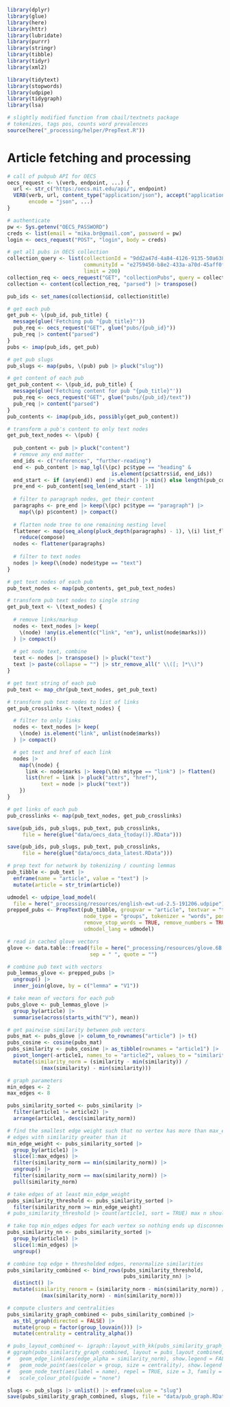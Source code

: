 ```r
library(dplyr)
library(glue)
library(here)
library(httr)
library(lubridate)
library(purrr)
library(stringr)
library(tibble)
library(tidyr)
library(xml2)

library(tidytext)
library(stopwords)
library(udpipe)
library(tidygraph)
library(lsa)

# slightly modified function from cbail/textnets package
# tokenizes, tags pos, counts word prevalences
source(here("_processing/helper/PrepText.R"))
```

# Article fetching and processing

```r
# call of pubpub API for OECS
oecs_request <- \(verb, endpoint, ...) {
  url <- str_c("https:/oecs.mit.edu/api/", endpoint)
  VERB(verb, url, content_type("application/json"), accept("application/json"),
       encode = "json", ...)
}

# authenticate
pw <- Sys.getenv("OECS_PASSWORD")
creds <- list(email = "mika.br@gmail.com", password = pw)
login <- oecs_request("POST", "login", body = creds)

# get all pubs in OECS collection
collection_query <- list(collectionId = "9dd2a47d-4a84-4126-9135-50a6383c26a9",
                         communityId = "e2759450-b8e2-433a-a70d-45aff0f75d45",
                         limit = 200)
collection_req <- oecs_request("GET", "collectionPubs", query = collection_query)
collection <- content(collection_req, "parsed") |> transpose()

pub_ids <- set_names(collection$id, collection$title)

# get each pub
get_pub <- \(pub_id, pub_title) {
  message(glue('Fetching pub "{pub_title}"'))
  pub_req <- oecs_request("GET", glue("pubs/{pub_id}"))
  pub_req |> content("parsed")
}
pubs <- imap(pub_ids, get_pub)

# get pub slugs
pub_slugs <- map(pubs, \(pub) pub |> pluck("slug"))

# get content of each pub
get_pub_content <- \(pub_id, pub_title) {
  message(glue('Fetching content for pub "{pub_title}"'))
  pub_req <- oecs_request("GET", glue("pubs/{pub_id}/text"))
  pub_req |> content("parsed")
}
pub_contents <- imap(pub_ids, possibly(get_pub_content))
```

```r
# transform a pub's content to only text nodes
get_pub_text_nodes <- \(pub) {
  
  pub_content <- pub |> pluck("content")
  # remove any end matter
  end_ids <- c("references", "further-reading")
  end <- pub_content |> map_lgl(\(pc) pc$type == "heading" &
                                  is.element(pc$attrs$id, end_ids))
  end_start <- if (any(end)) end |> which() |> min() else length(pub_content)
  pre_end <- pub_content[seq_len(end_start - 1)]
  
  # filter to paragraph nodes, get their content
  paragraphs <- pre_end |> keep(\(pc) pc$type == "paragraph") |>
    map(\(p) p$content) |> compact()
  
  # flatten node tree to one remaining nesting level
  flattener <- map(seq_along(pluck_depth(paragraphs) - 1), \(i) list_flatten) |>
    reduce(compose)
  nodes <- flattener(paragraphs)
  
  # filter to text nodes
  nodes |> keep(\(node) node$type == "text")
}

# get text nodes of each pub
pub_text_nodes <- map(pub_contents, get_pub_text_nodes)

# transform pub text nodes to single string
get_pub_text <- \(text_nodes) {
  
  # remove links/markup
  nodes <- text_nodes |> keep(
    \(node) !any(is.element(c("link", "em"), unlist(node$marks)))
  ) |> compact()
  
  # get node text, combine
  text <- nodes |> transpose() |> pluck("text")
  text |> paste(collapse = "") |> str_remove_all(" \\([; ]*\\)")
}

# get text string of each pub
pub_text <- map_chr(pub_text_nodes, get_pub_text)
```

```r
# transform pub text nodes to list of links
get_pub_crosslinks <- \(text_nodes) {

  # filter to only links
  nodes <- text_nodes |> keep(
    \(node) is.element("link", unlist(node$marks))
  ) |> compact()

  # get text and href of each link
  nodes |>
    map(\(node) {
      link <- node$marks |> keep(\(m) m$type == "link") |> flatten()
      list(href = link |> pluck("attrs", "href"),
           text = node |> pluck("text"))
    })
}

# get links of each pub
pub_crosslinks <- map(pub_text_nodes, get_pub_crosslinks)
```

```r
save(pub_ids, pub_slugs, pub_text, pub_crosslinks,
     file = here(glue("data/oecs_data_{today()}.RData")))

save(pub_ids, pub_slugs, pub_text, pub_crosslinks,
     file = here(glue("data/oecs_data_latest.RData")))
```

```r
# prep text for network by tokenizing / counting lemmas
pub_tibble <- pub_text |>
  enframe(name = "article", value = "text") |>
  mutate(article = str_trim(article))

udmodel <- udpipe_load_model(
  file = here("_processing/resources/english-ewt-ud-2.5-191206.udpipe"))
prepped_pubs <- PrepText(pub_tibble, groupvar = "article", textvar = "text",
                         node_type = "groups", tokenizer = "words", pos = "nouns",
                         remove_stop_words = TRUE, remove_numbers = TRUE,
                         udmodel_lang = udmodel)

# read in cached glove vectors
glove <- data.table::fread(file = here("_processing/resources/glove.6B.50d.txt"),
                           sep = " ", quote = "")

# combine pub text with vectors
pub_lemmas_glove <- prepped_pubs |>
  ungroup() |>
  inner_join(glove, by = c("lemma" = "V1"))

# take mean of vectors for each pub
pubs_glove <- pub_lemmas_glove |>
  group_by(article) |>
  summarise(across(starts_with("V"), mean))

# get pairwise similarity between pub vectors
pubs_mat <- pubs_glove |> column_to_rownames("article") |> t()
pubs_cosine <- cosine(pubs_mat)
pubs_similarity <- pubs_cosine |> as_tibble(rownames = "article1") |>
  pivot_longer(-article1, names_to = "article2", values_to = "similarity") |>
  mutate(similarity_norm = (similarity - min(similarity)) /
           (max(similarity) - min(similarity)))
```

```r
# graph parameters
min_edges <- 2
max_edges <- 8

pubs_similarity_sorted <- pubs_similarity |>
  filter(article1 != article2) |>
  arrange(article1, desc(similarity_norm))

# find the smallest edge weight such that no vertex has more than max_edges
# edges with similarity greater than it
min_edge_weight <- pubs_similarity_sorted |>
  group_by(article1) |>
  slice(1:max_edges) |>
  filter(similarity_norm == min(similarity_norm)) |>
  ungroup() |>
  filter(similarity_norm == max(similarity_norm)) |>
  pull(similarity_norm)

# take edges of at least min_edge_weight
pubs_similarity_threshold <- pubs_similarity_sorted |>
  filter(similarity_norm >= min_edge_weight)
# pubs_similarity_threshold |> count(article1, sort = TRUE) max n should be max_edges

# take top min_edges edges for each vertex so nothing ends up disconnected
pubs_similarity_nn <- pubs_similarity_sorted |>
  group_by(article1) |>
  slice(1:min_edges) |>
  ungroup()

# combine top edge + thresholded edges, renormalize similarities
pubs_similarity_combined <- bind_rows(pubs_similarity_threshold,
                                      pubs_similarity_nn) |>
  distinct() |>
  mutate(similarity_renorm = (similarity_norm - min(similarity_norm)) /
           (max(similarity_norm) - min(similarity_norm)))

# compute clusters and centralities
pubs_similarity_graph_combined <- pubs_similarity_combined |>
  as_tbl_graph(directed = FALSE) |>
  mutate(group = factor(group_louvain())) |>
  mutate(centrality = centrality_alpha())

# pubs_layout_combined <- igraph::layout_with_kk(pubs_similarity_graph_combined)
# ggraph(pubs_similarity_graph_combined, layout = pubs_layout_combined, weights = similarity_norm) +
#   geom_edge_link(aes(edge_alpha = similarity_norm), show.legend = FALSE) +
#   geom_node_point(aes(color = group, size = centrality), show.legend = FALSE) +
#   geom_node_text(aes(label = name), repel = TRUE, size = 3, family = .font) +
#   scale_colour_ptol(guide = "none")
```

```r
slugs <- pub_slugs |> unlist() |> enframe(value = "slug")
save(pubs_similarity_graph_combined, slugs, file = "data/pub_graph.RData")
```
